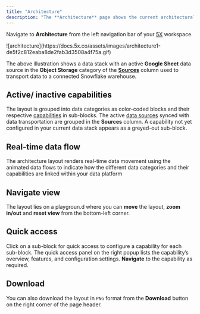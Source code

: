 ```yaml
---
title: "Architecture"
description: "The **Architecture** page shows the current architectural layout of your full-stack data platform. You can refer to the data stack to evaluate how you want to build, configure and maintain your data pipelines."
---
```




Navigate to **Architecture** from the left navigation bar of your [5X](https://www.5x.co/) workspace.

<Frame>
  ![architecture](https://docs.5x.co/assets/images/architecture1-de5f2c812eaba8de2fab3d3508a4f75a.gif)
</Frame>

The above illustration shows a data stack with an active **Google Sheet** data source in the **Object Storage** category of the [**Sources**](https://docs.5x.co/Ingestion/sources.md) column used to transport data to a connected Snowflake warehouse.

## Active/ inactive capabilities

The layout is grouped into data categories as color-coded blocks and their respective [capabilities](https://docs.5x.co/Overview/features) in sub-blocks. The active [data sources](https://docs.5x.co/Ingestion/sources) synced with data transportation are grouped in the **Sources** column. A capability not yet configured in your current data stack appears as a greyed-out sub-block.

## Real-time data flow

The architecture layout renders real-time data movement using the animated data flows to indicate how the different data categories and their capabilities are linked within your data platform

## Navigate view

The layout lies on a playgroun.d where you can **move** the layout, **zoom in/out** and **reset view** from the bottom-left corner.

## Quick access

Click on a sub-block for quick access to configure a capability for each sub-block. The quick access panel on the right popup lists the capability’s overview, features, and configuration settings. **Navigate** to the capability as required.

## Download

You can also download the layout in `PNG` format from the **Download** button on the right corner of the page header.
